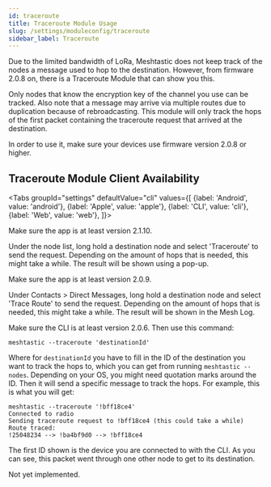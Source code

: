 ```yaml
---
id: traceroute
title: Traceroute Module Usage
slug: /settings/moduleconfig/traceroute
sidebar_label: Traceroute
---
```



Due to the limited bandwidth of LoRa, Meshtastic does not keep track of the nodes a message used to hop to the destination. However, from firmware 2.0.8 on, there is a Traceroute Module that can show you this.

Only nodes that know the encryption key of the channel you use can be tracked. Also note that a message may arrive via multiple routes due to duplication because of rebroadcasting. This module will only track the hops of the first packet containing the traceroute request that arrived at the destination.

In order to use it, make sure your devices use firmware version 2.0.8 or higher.

## Traceroute Module Client Availability

<Tabs
groupId="settings"
defaultValue="cli"
values={[
{label: 'Android', value: 'android'},
{label: 'Apple', value: 'apple'},
{label: 'CLI', value: 'cli'},
{label: 'Web', value: 'web'},
]}>
<TabItem value="android">

Make sure the app is at least version 2.1.10.
  
Under the node list, long hold a destination node and select 'Traceroute' to send the request. Depending on the amount of hops that is needed, this might take a while. The result will be shown using a pop-up.

</TabItem>
<TabItem value="apple">

Make sure the app is at least version 2.0.9.

Under Contacts > Direct Messages, long hold a destination node and select 'Trace Route' to send the request. Depending on the amount of hops that is needed, this might take a while. The result will be shown in the Mesh Log.

</TabItem>
<TabItem value="cli">

Make sure the CLI is at least version 2.0.6. Then use this command:

```shell title="CLI traceroute command"
meshtastic --traceroute 'destinationId'
```

Where for `destinationId` you have to fill in the ID of the destination you want to track the hops to, which you can get from running `meshtastic --nodes`. Depending on your OS, you might need quotation marks around the ID. Then it will send a specific message to track the hops. For example, this is what you will get:

```shell title="Traceroute from !25048234 to !bff18ce4"
meshtastic --traceroute '!bff18ce4'
Connected to radio
Sending traceroute request to !bff18ce4 (this could take a while)
Route traced:
!25048234 --> !ba4bf9d0 --> !bff18ce4
```

The first ID shown is the device you are connected to with the CLI. As you can see, this packet went through one other node to get to its destination.

</TabItem>
<TabItem value="web">

Not yet implemented.

</TabItem>
</Tabs>
